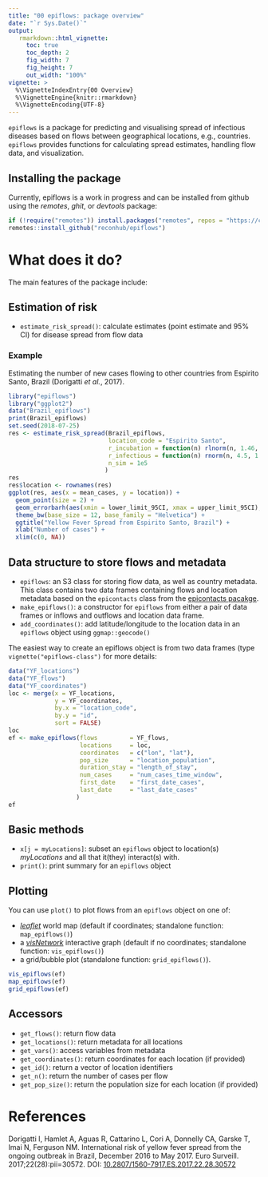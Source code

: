 ```yaml
---
title: "00 epiflows: package overview"
date: "`r Sys.Date()`"
output:
   rmarkdown::html_vignette:
     toc: true
     toc_depth: 2
     fig_width: 7
     fig_height: 7
     out_width: "100%"
vignette: >
  %\VignetteIndexEntry{00 Overview}
  %\VignetteEngine{knitr::rmarkdown}
  %\VignetteEncoding{UTF-8}
---
```



`epiflows` is a package for predicting and visualising spread of infectious diseases based on flows between geographical locations, e.g., countries.
`epiflows` provides functions for calculating spread estimates, handling flow data, and visualization.

## Installing the package

<!-- To install the current stable, CRAN version of the package, type: -->
<!-- ```{r install, eval = FALSE} -->
<!-- install.packages("epiflows") -->
<!-- ``` -->

<!-- To benefit from the latest features and bug fixes, install the development, *github* version of the package using: -->
Currently, epiflows is a work in progress and can be installed from github using
the *remotes*, *ghit*, or *devtools* package:

```r
if (!require("remotes")) install.packages("remotes", repos = "https://cloud.rstudio.org")
remotes::install_github("reconhub/epiflows")
```

# What does it do?

The main features of the package include:

## Estimation of risk

* `estimate_risk_spread()`: calculate estimates (point estimate and 95% CI) for disease spread from flow data

### Example

Estimating the number of new cases flowing to other countries from Espirito Santo, Brazil (Dorigatti *et al.*, 2017).

```r
library("epiflows")
library("ggplot2")
data("Brazil_epiflows")
print(Brazil_epiflows)
set.seed(2018-07-25)
res <- estimate_risk_spread(Brazil_epiflows, 
                            location_code = "Espirito Santo",
                            r_incubation = function(n) rlnorm(n, 1.46, 0.35),
                            r_infectious = function(n) rnorm(n, 4.5, 1.5/1.96),
                            n_sim = 1e5
                           )
res
res$location <- rownames(res)
ggplot(res, aes(x = mean_cases, y = location)) +
  geom_point(size = 2) +
  geom_errorbarh(aes(xmin = lower_limit_95CI, xmax = upper_limit_95CI), height = .25) +
  theme_bw(base_size = 12, base_family = "Helvetica") +
  ggtitle("Yellow Fever Spread from Espirito Santo, Brazil") +
  xlab("Number of cases") +
  xlim(c(0, NA))
```

## Data structure to store flows and metadata

* `epiflows`: an S3 class for storing flow data, as well as country metadata. 
   This class contains two data frames containing flows and location metadata based on the `epicontacts` class from the [epicontacts pacakge](http://www.repidemicsconsortium.org/epicontacts/).
* `make_epiflows()`: a constructor for `epiflows` from either a pair of data frames or inflows and outflows and location data frame.
* `add_coordinates()`: add latitude/longitude to the location data in an `epiflows` object using `ggmap::geocode()`

The easiest way to create an epiflows object is from two data frames (type `vignette("epiflows-class")` for more details:

```r
data("YF_locations")
data("YF_flows")
data("YF_coordinates")
loc <- merge(x = YF_locations, 
             y = YF_coordinates,
             by.x = "location_code",
             by.y = "id",
             sort = FALSE)
loc
ef <- make_epiflows(flows         = YF_flows, 
                    locations     = loc, 
                    coordinates   = c("lon", "lat"), 
                    pop_size      = "location_population",
                    duration_stay = "length_of_stay",
                    num_cases     = "num_cases_time_window",
                    first_date    = "first_date_cases",
                    last_date     = "last_date_cases"
                   )
ef
```

## Basic methods

* `x[j = myLocations]`: subset an `epiflows` object to location(s) *myLocations* and all that it(they) interact(s) with. 
* `print()`: print summary for an `epiflows` object

## Plotting

You can use `plot()` to plot flows from an `epiflows` object on one of:

  - [*leaflet*](https://rstudio.github.io/leaflet/) world map (default if coordinates; standalone function: `map_epiflows()`)
  - a [*visNetwork*](https://datastorm-open.github.io/visNetwork/) interactive graph (default if no coordinates; standalone function: `vis_epiflows()`)
  - a grid/bubble plot (standalone function: `grid_epiflows()`).

```r
vis_epiflows(ef)
map_epiflows(ef)
grid_epiflows(ef)
```


## Accessors

* `get_flows()`: return flow data 
* `get_locations()`: return metadata for all locations
* `get_vars()`: access variables from metadata
* `get_coordinates()`: return coordinates for each location (if provided)
* `get_id()`: return a vector of location identifiers
* `get_n()`: return the number of cases per flow
* `get_pop_size()`: return the population size for each location (if provided)

# References

Dorigatti I, Hamlet A, Aguas R, Cattarino L, Cori A, Donnelly CA, Garske T, Imai N, Ferguson NM. International risk of yellow fever spread from the ongoing outbreak in Brazil, December 2016 to May 2017. Euro Surveill. 2017;22(28):pii=30572. DOI: [10.2807/1560-7917.ES.2017.22.28.30572](https://doi.org/10.2807/1560-7917.ES.2017.22.28.30572)

